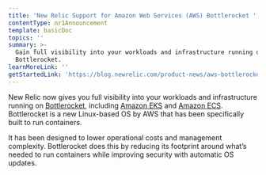 ```yaml
---
title: 'New Relic Support for Amazon Web Services (AWS) Bottlerocket '
contentType: nr1Announcement
template: basicDoc
topics: ''
summary: >-
  Gain full visibility into your workloads and infrastructure running on AWS
  Bottlerocket.
learnMoreLink: ''
getStartedLink: 'https://blog.newrelic.com/product-news/aws-bottlerocket/'
---
```


New Relic now gives you full visibility into your workloads and infrastructure running on [Bottlerocket](https://aws.amazon.com/about-aws/whats-new/2020/08/announcing-general-availability-of-bottlerocket/), including [Amazon EKS](https://aws.amazon.com/eks/) and [Amazon ECS](https://aws.amazon.com/ecs/). Bottlerocket is a new Linux-based OS by AWS that has been specifically built to run containers.

It has been designed to lower operational costs and management complexity. Bottlerocket does this by reducing its footprint around what’s needed to run containers while improving security with automatic OS updates.